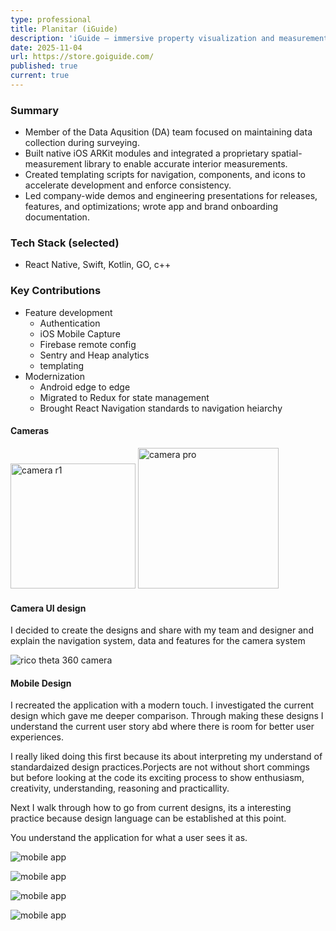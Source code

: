 ```yaml
---
type: professional
title: Planitar (iGuide)
description: 'iGuide — immersive property visualization and measurement platform offering 3D tours, accurate floor plans, and detailed spatial data for real estate and property management.'
date: 2025-11-04
url: https://store.goiguide.com/
published: true
current: true
---
```


### Summary

- Member of the Data Aqusition (DA) team focused on maintaining data collection during surveying.
- Built native iOS ARKit modules and integrated a proprietary spatial-measurement library to enable accurate interior measurements.
- Created templating scripts for navigation, components, and icons to accelerate development and enforce consistency.
- Led company-wide demos and engineering presentations for releases, features, and optimizations; wrote app and brand onboarding documentation.

### Tech Stack (selected)

- React Native, Swift, Kotlin, GO, c++

### Key Contributions

- Feature development
  - Authentication
  - iOS Mobile Capture
  - Firebase remote config
  - Sentry and Heap analytics
  - templating
- Modernization
  - Android edge to edge
  - Migrated to Redux for state management
  - Brought React Navigation standards to navigation heiarchy

#### Cameras

<div
  style={{
    display: 'flex',
    flexDirection: 'row',
    gap: '16px',
    justifyContent: 'space-between',
    alignItems: 'center',
  }}
>
  <img src='/planitar/planix-r1.png' alt='camera r1' width='200' />
  <img src='/planitar/planix-pro.png' alt='camera pro' width='225' />
</div>

#### Camera UI design

I decided to create the designs and share with my team and designer and explain the navigation system, data and features for the camera system

![rico theta 360 camera](/planitar/rico-theta.png)

#### Mobile Design

I recreated the application with a modern touch. I investigated the current design which gave me deeper comparison. Through making these designs I understand the current user story abd  where there is room for better user experiences. 

I really liked doing this first because its about interpreting my understand of standardaized design practices.Porjects are not without short commings but before looking at the code its exciting process to show enthusiasm, creativity, understanding, reasoning and practicallity. 

Next I walk through how to go from current designs, its a interesting practice because design language can be established at this point. 

You understand the application for what a user sees it as.  

![mobile app](/planitar/banner.png)

![mobile app](/planitar/home-nav.png)

![mobile app](/planitar/project.png)

![mobile app](/planitar/devices.png)
